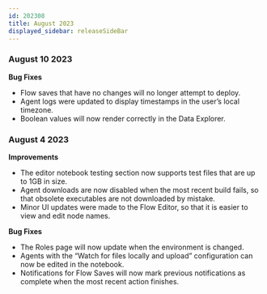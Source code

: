 ```yaml
---
id: 202308
title: August 2023
displayed_sidebar: releaseSideBar
---
```


### August 10 2023
**Bug Fixes**
- Flow saves that have no changes will no longer attempt to deploy.
- Agent logs were updated to display timestamps in the user’s local timezone.
- Boolean values will now render correctly in the Data Explorer.

### August 4 2023
**Improvements**
- The editor notebook testing section now supports test files that are up to 1GB in size.
- Agent downloads are now disabled when the most recent build fails, so that obsolete executables are not downloaded by mistake.
- Minor UI updates were made to the Flow Editor, so that it is easier to view and edit node names.

**Bug Fixes**
- The Roles page will now update when the environment is changed.
- Agents with the “Watch for files locally and upload” configuration can now be edited in the notebook.
- Notifications for Flow Saves will now mark previous notifications as complete when the most recent action finishes.